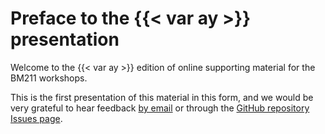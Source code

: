# Preface to the {{< var ay >}} presentation {.unnumbered}

Welcome to the {{< var ay >}} edition of online supporting material for the BM211 workshops.

This is the first presentation of this material in this form, and we would be very grateful to hear feedback [by email]({{< var admin.email >}}) or through the [GitHub repository Issues page]({{< var github.issues >}}).

